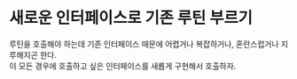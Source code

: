 # 새로운 인터페이스로 기존 루틴 부르기

루틴을 호출해야 하는데 기존 인터페이스 때문에 어렵거나 복잡하거나, 혼란스럽거나 지루해지곤 한다.  
이 모든 경우에 호출하고 싶은 인터페이스를 새롭게 구현해서 호출하자.

